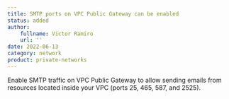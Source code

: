 ```yaml
---
title: SMTP ports on VPC Public Gateway can be enabled
status: added
author:
    fullname: Victor Ramiro
    url: ''
date: 2022-06-13
category: network
product: private-networks
---
```


Enable SMTP traffic on VPC Public Gateway to allow sending emails from resources located inside your VPC (ports 25, 465, 587, and 2525).